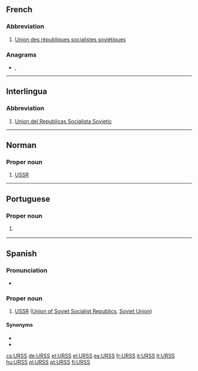 ==French==

===Abbreviation===
{{rfc-header|Abbreviation}}
{{head|fr|abbreviation}} {{g|f}}

# [[Union des républiques socialistes soviétiques]]

===Anagrams===
* {{l|fr|surs}}, {{l|fr|sûrs}}

----

==Interlingua==

===Abbreviation===
{{rfc-header|Abbreviation}}
{{head|ia|abbreviation}}

# [[Union del Republicas Socialista Sovietic]]

----

==Norman==

===Proper noun===
{{nrf-proper noun|f}}

# {{lb|nrf|Jersey}} {{initialism of|Unnion d'Républyiques Socialistes Soviétiques|lang=nrf}} [[USSR]] {{gloss|the Soviet Union}}

----

==Portuguese==

===Proper noun===
{{pt-proper noun|f}}

# {{initialism of|União das Repúblicas Socialistas Soviéticas|lang=pt}} {{l|en|USSR}} {{gloss|the Soviet Union}}

----

==Spanish==
{{wikipedia|lang=es}}

===Pronunciation===
* {{IPA|/urs/|lang=es}}

===Proper noun===
{{es-proper noun|f}}

# [[USSR]] ([[Union of Soviet Socialist Republics]], [[Soviet Union]])

====Synonyms====
* {{l|es|Unión de Repúblicas Socialistas Soviéticas}}
* {{l|es|Unión Soviética}}

[[cs:URSS]]
[[de:URSS]]
[[et:URSS]]
[[el:URSS]]
[[es:URSS]]
[[fr:URSS]]
[[it:URSS]]
[[lt:URSS]]
[[hu:URSS]]
[[pl:URSS]]
[[pt:URSS]]
[[fi:URSS]]